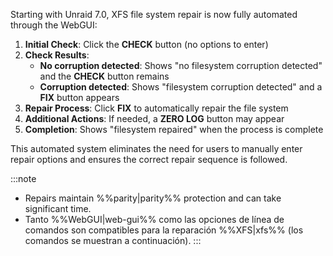 Starting with Unraid 7.0, XFS file system repair is now fully automated through the WebGUI:

1. **Initial Check**: Click the **CHECK** button (no options to enter)
2. **Check Results**:
   - **No corruption detected**: Shows "no filesystem corruption detected" and the **CHECK** button remains
   - **Corruption detected**: Shows "filesystem corruption detected" and a **FIX** button appears
3. **Repair Process**: Click **FIX** to automatically repair the file system
4. **Additional Actions**: If needed, a **ZERO LOG** button may appear
5. **Completion**: Shows "filesystem repaired" when the process is complete

This automated system eliminates the need for users to manually enter repair options and ensures the correct repair sequence is followed.

:::note

- Repairs maintain %%parity|parity%% protection and can take significant time.
- Tanto %%WebGUI|web-gui%% como las opciones de línea de comandos son compatibles para la reparación %%XFS|xfs%% (los comandos se muestran a continuación).
  :::
